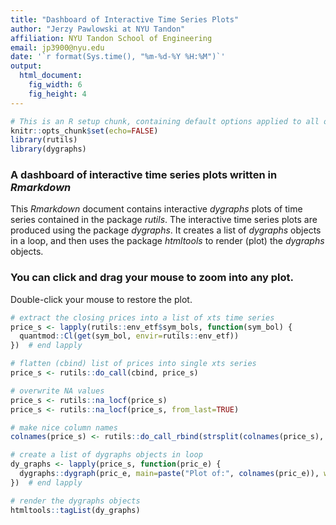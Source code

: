 ---
title: "Dashboard of Interactive Time Series Plots"
author: "Jerzy Pawlowski at NYU Tandon"
affiliation: NYU Tandon School of Engineering
email: jp3900@nyu.edu
date: '`r format(Sys.time(), "%m-%d-%Y %H:%M")`'
output:
  html_document:
    fig_width: 6
    fig_height: 4
---

```{r setup, include=FALSE}
# This is an R setup chunk, containing default options applied to all other chunks
knitr::opts_chunk$set(echo=FALSE)
library(rutils)
library(dygraphs)
```


### A dashboard of interactive time series plots written in *Rmarkdown*  

This *Rmarkdown* document contains interactive *dygraphs* plots of time series contained in the package *rutils*.  The interactive time series plots are produced using the package *dygraphs*.  It creates a list of *dygraphs* objects in a loop, and then uses the package *htmltools* to render (plot) the *dygraphs* objects.  

### You can click and drag your mouse to zoom into any plot.  

Double-click your mouse to restore the plot.


```{r echo=FALSE}
# extract the closing prices into a list of xts time series
price_s <- lapply(rutils::env_etf$sym_bols, function(sym_bol) {
  quantmod::Cl(get(sym_bol, envir=rutils::env_etf))
})  # end lapply

# flatten (cbind) list of prices into single xts series
price_s <- rutils::do_call(cbind, price_s)

# overwrite NA values
price_s <- rutils::na_locf(price_s)
price_s <- rutils::na_locf(price_s, from_last=TRUE)

# make nice column names
colnames(price_s) <- rutils::do_call_rbind(strsplit(colnames(price_s), split="[.]"))[, 1]

# create a list of dygraphs objects in loop
dy_graphs <- lapply(price_s, function(pric_e) {
  dygraphs::dygraph(pric_e, main=paste("Plot of:", colnames(pric_e)), width=600, height=400)
})  # end lapply

# render the dygraphs objects
htmltools::tagList(dy_graphs)
```
